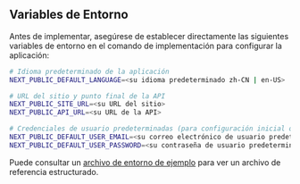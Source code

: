 ## Variables de Entorno

Antes de implementar, asegúrese de establecer directamente las siguientes variables de entorno en el comando de implementación para configurar la aplicación:

```bash
# Idioma predeterminado de la aplicación
NEXT_PUBLIC_DEFAULT_LANGUAGE=<su idioma predeterminado zh-CN | en-US>

# URL del sitio y punto final de la API
NEXT_PUBLIC_SITE_URL=<su URL del sitio>
NEXT_PUBLIC_API_URL=<su URL de la API>

# Credenciales de usuario predeterminadas (para configuración inicial o propósitos de prueba)
NEXT_PUBLIC_DEFAULT_USER_EMAIL=<su correo electrónico de usuario predeterminado>
NEXT_PUBLIC_DEFAULT_USER_PASSWORD=<su contraseña de usuario predeterminada>
```

Puede consultar un [archivo de entorno de ejemplo](https://github.com/perfect-panel/ppanel-web/blob/main/apps/admin/.env.template) para ver un archivo de referencia estructurado.


<Giscus />
